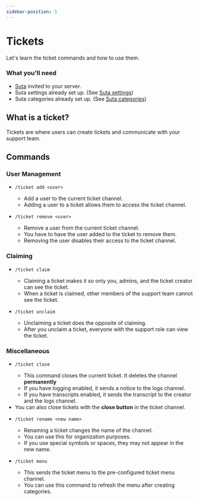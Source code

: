 ```yaml
---
sidebar-position: 3
---
```



# Tickets

Let's learn the ticket commands and how to use them.

### What you'll need

- [Suta](https://suta.tk) invited to your server.
- Suta settings already set up. (See [Suta settings](./settings.mdx))
- Suta categories already set up. (See [Suta categories](./category.md))

## What is a ticket?

Tickets are where users can create tickets and communicate with your support team.

## Commands

### User Management

<Tabs>
  <TabItem label="Add User" value="add">
    <ul>
      <li><code>/ticket add &lt;user&gt;</code></li>
      <ul>
        <li>Add a user to the current ticket channel.</li>
        <li>Adding a user to a ticket allows them to access the ticket channel.</li>
      </ul>
    </ul>
  </TabItem>
  <TabItem label="Remove User" value="remove">
    <ul>
      <li><code>/ticket remove &lt;user&gt;</code></li>
      <ul>
        <li>Remove a user from the current ticket channel.</li>
        <li>You have to have the user added to the ticket to remove them.</li>
        <li>Removing the user disables their access to the ticket channel.</li>
      </ul>
    </ul>
  </TabItem>
</Tabs>

### Claiming

<Tabs>
  <TabItem label="Claim" value="claim">
    <ul>
      <li><code>/ticket claim</code></li>
      <ul>
        <li>Claiming a ticket makes it so only you, admins, and the ticket creator can see the ticket.</li>
        <li>When a ticket is claimed, other members of the support team cannot see the ticket.</li>
      </ul>
    </ul>
  </TabItem>
  <TabItem label="Unclaim" value="unclaim">
    <ul>
      <li><code>/ticket unclaim</code></li>
      <ul>
        <li>Unclaiming a ticket does the opposite of claiming.</li>
        <li>After you unclaim a ticket, everyone with the support role can view the ticket.</li>
      </ul>
    </ul>
  </TabItem>
</Tabs>

### Miscellaneous

<Tabs>
  <TabItem label="Closing" value="claim">
    <ul>
      <li><code>/ticket close</code></li>
      <ul>
        <li>This command closes the current ticket. It deletes the channel <b>permanently</b></li>
        <li>If you have logging enabled, it sends a notice to the logs channel.</li>
        <li>If you have transcripts enabled, it sends the transcript to the creator and the logs channel.</li>
      </ul>
      <li>You can also close tickets with the <b>close button</b> in the ticket channel.</li>
    </ul>
  </TabItem>
  <TabItem label="Renaming" value="rename">
    <ul>
      <li><code>/ticket rename &lt;new name&gt;</code></li>
      <ul>
        <li>Renaming a ticket changes the name of the channel.</li>
        <li>You can use this for organization purposes.</li>
        <li>If you use special symbols or spaces, they may not appear in the new name.</li>
      </ul>
    </ul>
  </TabItem>
  <TabItem label="Menu" value="menu">
    <ul>
      <li><code>/ticket menu</code></li>
      <ul>
        <li>This sends the ticket menu to the pre-configured ticket menu channel.</li>
        <li>You can use this command to refresh the menu after creating categories.</li>
      </ul>
    </ul>
  </TabItem>
</Tabs>